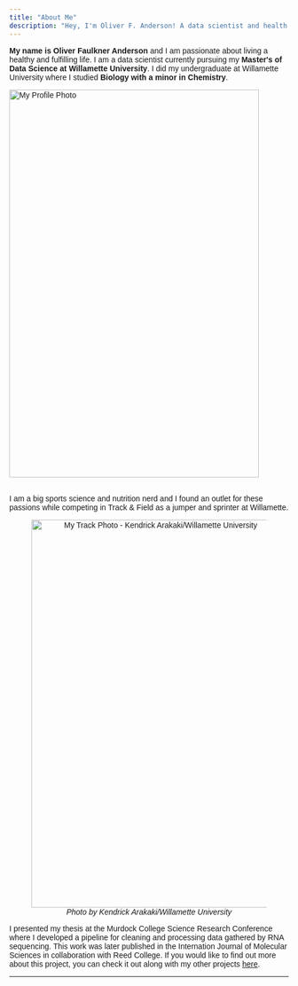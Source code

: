 ```yaml
---
title: "About Me"
description: "Hey, I'm Oliver F. Anderson! A data scientist and health nut."
---
```

<head>
<link href="https://fonts.googleapis.com/css2?family=Montserrat&display=swap" rel="stylesheet">
  <style>
    body {
      font-family: 'Montserrat', sans-serif;
    }
  </style>
</head>

<head>
<link rel="stylesheet" type="text/css" href="/styles.css">
</head>

<style>
      figcaption.italic {
        font-style: italic;
      }
    </style>
<p font-family: 'montserrat'><b>My name is Oliver Faulkner Anderson</b> and I am passionate about living a healthy and fulfilling life. I am a data scientist currently pursuing my <b>Master's of Data Science at Willamette University</b>. I did my undergraduate at Willamette University where I studied <b>Biology with a minor in Chemistry</b>.</p>
<img src="/images/loki.png" alt="My Profile Photo"  width = 450px
    height= 700px class=center>
    <br>
    <br>
    <p>I am a big sports science and nutrition nerd and I found an outlet for these passions while competing in Track & Field as a jumper and sprinter at Willamette.</p>
<center>
<figure>
<img src="/images/track_profile.jpg" alt="My Track Photo - Kendrick Arakaki/Willamette University"  width = 450px
    height= 700px>
<figcaption class="italic">Photo by Kendrick Arakaki/Willamette University</figcaption>
</figure>
</center>
<p>I presented my thesis at the Murdock College Science Research Conference where I developed a pipeline for cleaning and processing data gathered by RNA sequencing. This work was later published in the Internation Journal of Molecular Sciences in collaboration with Reed College. If you would like to find out more about this project, you can check it out along with my other projects <a href="/projects.qmd">here</a>.</p>
---
